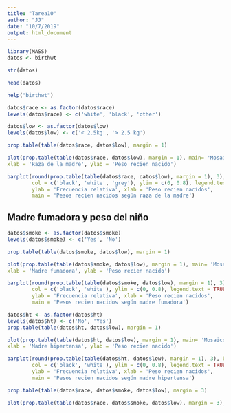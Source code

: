 ```yaml
---
title: "Tarea10"
author: "JJ"
date: "10/7/2019"
output: html_document
---
```

```r
library(MASS)
datos <- birthwt
```

```r
str(datos)
```

```r
head(datos)
```

```r
help("birthwt")
```


```r
datos$race <- as.factor(datos$race)
levels(datos$race) <- c('white', 'black', 'other')

```

```r
datos$low <- as.factor(datos$low)
levels(datos$low) <- c('< 2.5kg', '> 2.5 kg')
```


```r
prop.table(table(datos$race, datos$low), margin = 1)
```

```r
plot(prop.table(table(datos$race, datos$low), margin = 1), main= 'Mosaico',
xlab = 'Raza de la madre', ylab = 'Peso recien nacido')
```

```r
barplot(round(prop.table(table(datos$race, datos$low), margin = 1), 3), beside = TRUE, 
        col = c('black', 'white', 'grey'), ylim = c(0, 0.8), legend.text = TRUE, 
        ylab = 'Frecuencia relativa', xlab = 'Peso recien nacidos', 
        main = 'Pesos recien nacidos según raza de la madre')
```

## Madre fumadora y peso del niño

```r
datos$smoke <- as.factor(datos$smoke)
levels(datos$smoke) <- c('Yes', 'No')
```

```r
prop.table(table(datos$smoke, datos$low), margin = 1)
```

```r
plot(prop.table(table(datos$smoke, datos$low), margin = 1), main= 'Mosaico',
xlab = 'Madre fumadora', ylab = 'Peso recien nacido')
```

```r
barplot(round(prop.table(table(datos$smoke, datos$low), margin = 1), 3), beside = TRUE, 
        col = c('black', 'white'), ylim = c(0, 0.8), legend.text = TRUE, 
        ylab = 'Frecuencia relativa', xlab = 'Peso recien nacidos', 
        main = 'Pesos recien nacidos según madre fumadora')
```

```r
datos$ht <- as.factor(datos$ht)
levels(datos$ht) <- c('No', 'Yes')
prop.table(table(datos$ht, datos$low), margin = 1)
```

```r
plot(prop.table(table(datos$ht, datos$low), margin = 1), main= 'Mosaico',
xlab = 'Madre hipertensa', ylab = 'Peso recien nacido')
```
```r
barplot(round(prop.table(table(datos$ht, datos$low), margin = 1), 3), beside = TRUE, 
        col = c('black', 'white'), ylim = c(0, 0.8), legend.text = TRUE, 
        ylab = 'Frecuencia relativa', xlab = 'Peso recien nacidos', 
        main = 'Pesos recien nacidos según madre hipertensa')
```
```r
prop.table(table(datos$race, datos$smoke, datos$low), margin = 3)
```


```r
plot(prop.table(table(datos$race, datos$smoke, datos$low), margin = 3),main= 'Mosaico' )
```


